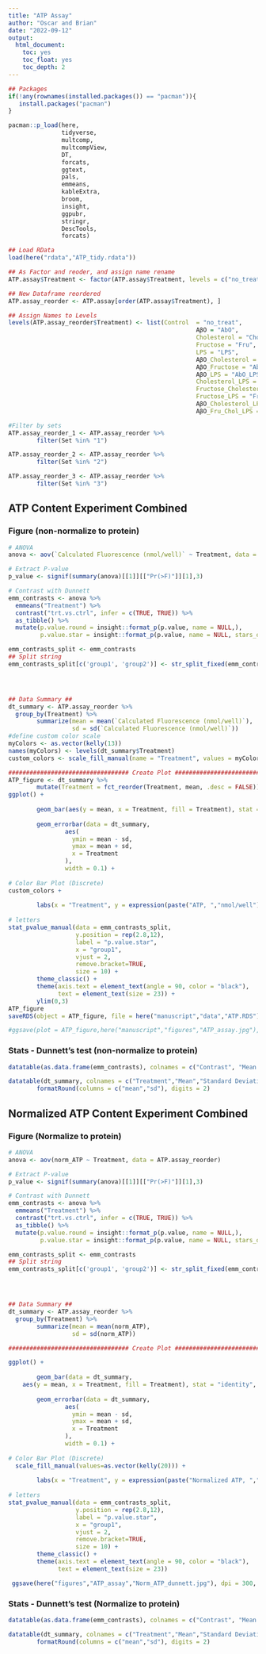 ```yaml
---
title: "ATP Assay"
author: "Oscar and Brian"
date: "2022-09-12"
output:
  html_document:
    toc: yes
    toc_float: yes
    toc_depth: 2
---
```


<style type="text/css">
.main-container {
  max-width: 2000px;
  margin-left: auto;
  margin-right: auto;
}
</style>

```r
## Packages
if(!any(rownames(installed.packages()) == "pacman")){
   install.packages("pacman")
}

pacman::p_load(here,
               tidyverse,
               multcomp,
               multcompView,
               DT,
               forcats,
               ggtext,
               pals,
               emmeans,
               kableExtra,
               broom,
               insight,
               ggpubr,
               stringr,
               DescTools,
               forcats)

## Load RData
load(here("rdata","ATP_tidy.rdata"))


```


```r
## As Factor and reoder, and assign name rename
ATP.assay$Treatment <- factor(ATP.assay$Treatment, levels = c("no_treat", "AbO", "Chol", "Fru","LPS", "Chol_AbO","AbO_Fru", "AbO_LPS", "Chol_LPS", "Chol_Fru","Fru_LPS", "Chol_AbO_LPS","AbO_Fru_Chol_LPS"))

## New Dataframe reordered
ATP.assay_reorder <- ATP.assay[order(ATP.assay$Treatment), ]

## Assign Names to Levels
levels(ATP.assay_reorder$Treatment) <- list(Control  = "no_treat", 
                                                     AβO = "AbO",
                                                     Cholesterol = "Chol",
                                                     Fructose = "Fru",
                                                     LPS = "LPS",
                                                     AβO_Cholesterol = "Chol_AbO",
                                                     AβO_Fructose = "AbO_Fru",
                                                     AβO_LPS = "AbO_LPS",
                                                     Cholesterol_LPS = "Chol_LPS",
                                                     Fructose_Cholesterol = "Chol_Fru",
                                                     Fructose_LPS = "Fru_LPS",
                                                     AβO_Cholesterol_LPS = "Chol_AbO_LPS",
                                                     AβO_Fru_Chol_LPS = "AbO_Fru_Chol_LPS")

```

```r
#Filter by sets
ATP.assay_reorder_1 <- ATP.assay_reorder %>%
        filter(Set %in% "1")

ATP.assay_reorder_2 <- ATP.assay_reorder %>%
        filter(Set %in% "2")

ATP.assay_reorder_3 <- ATP.assay_reorder %>%
        filter(Set %in% "3")
```


## ATP Content Experiment Combined {.tabset .tabset-fade .tabset-pills}


### Figure (non-normalize to protein)

```r
# ANOVA
anova <- aov(`Calculated Fluorescence (nmol/well)` ~ Treatment, data = ATP.assay_reorder)

# Extract P-value
p_value <- signif(summary(anova)[[1]][["Pr(>F)"]][1],3)

# Contrast with Dunnett
emm_contrasts <- anova %>%
  emmeans("Treatment") %>%
  contrast("trt.vs.ctrl", infer = c(TRUE, TRUE)) %>%
  as_tibble() %>%
  mutate(p.value.round = insight::format_p(p.value, name = NULL,),
         p.value.star = insight::format_p(p.value, name = NULL, stars_only = TRUE)) 

emm_contrasts_split <- emm_contrasts
## Split string
emm_contrasts_split[c('group1', 'group2')] <- str_split_fixed(emm_contrasts_split$contrast, ' - ', 2) 




## Data Summary ##
dt_summary <- ATP.assay_reorder %>%
  group_by(Treatment) %>%
        summarize(mean = mean(`Calculated Fluorescence (nmol/well)`),
                  sd = sd(`Calculated Fluorescence (nmol/well)`))
#define custom color scale
myColors <- as.vector(kelly(13))
names(myColors) <- levels(dt_summary$Treatment)
custom_colors <- scale_fill_manual(name = "Treatment", values = myColors)

################################## Create Plot ##################################
ATP_figure <- dt_summary %>%
        mutate(Treatment = fct_reorder(Treatment, mean, .desc = FALSE)) %>%
ggplot() + 
        
        geom_bar(aes(y = mean, x = Treatment, fill = Treatment), stat = "identity", show.legend = TRUE) +
        
        geom_errorbar(data = dt_summary,
                aes(
                  ymin = mean - sd,
                  ymax = mean + sd,
                  x = Treatment
                ),
                width = 0.1) +
        
# Color Bar Plot (Discrete)
custom_colors + 
        
        labs(x = "Treatment", y = expression(paste("ATP, ","nmol/well")), subtitle = paste("ANOVA:", " P"," = ", paste0(p_value, collapse = NULL))) +
        
# letters
stat_pvalue_manual(data = emm_contrasts_split,
                   y.position = rep(2.8,12),
                   label = "p.value.star",
                   x = "group1",
                   vjust = 2,
                   remove.bracket=TRUE,
                   size = 10) +
        theme_classic() +
        theme(axis.text = element_text(angle = 90, color = "black"),
              text = element_text(size = 23)) +
        ylim(0,3)
ATP_figure
saveRDS(object = ATP_figure, file = here("manuscript","data","ATP.RDS"))
```


```r
#ggsave(plot = ATP_figure,here("manuscript","figures","ATP_assay.jpg"), dpi = 300, width = 10, height = 8)

```



### Stats - Dunnett's test (non-normalize to protein)

```r
datatable(as.data.frame(emm_contrasts), colnames = c("Contrast", "Mean Diff", "SE", "DF"," Lower CI 95%", "Upper CI 95%","T.ratio","P.adjusted","P.rounded","Sig Level"))

datatable(dt_summary, colnames = c("Treatment","Mean","Standard Deviation (SD)")) %>%
        formatRound(columns = c("mean","sd"), digits = 2)
```





## Normalized ATP Content Experiment Combined {.tabset .tabset-fade .tabset-pills}


### Figure (Normalize to protein)

```r
# ANOVA
anova <- aov(norm_ATP ~ Treatment, data = ATP.assay_reorder)

# Extract P-value
p_value <- signif(summary(anova)[[1]][["Pr(>F)"]][1],3)

# Contrast with Dunnett
emm_contrasts <- anova %>%
  emmeans("Treatment") %>%
  contrast("trt.vs.ctrl", infer = c(TRUE, TRUE)) %>%
  as_tibble() %>%
  mutate(p.value.round = insight::format_p(p.value, name = NULL,),
         p.value.star = insight::format_p(p.value, name = NULL, stars_only = TRUE)) 

emm_contrasts_split <- emm_contrasts
## Split string
emm_contrasts_split[c('group1', 'group2')] <- str_split_fixed(emm_contrasts_split$contrast, ' - ', 2) 




## Data Summary ##
dt_summary <- ATP.assay_reorder %>%
  group_by(Treatment) %>%
        summarize(mean = mean(norm_ATP),
                  sd = sd(norm_ATP))

################################## Create Plot ##################################

ggplot() + 
        
        geom_bar(data = dt_summary,
    aes(y = mean, x = Treatment, fill = Treatment), stat = "identity", show.legend = FALSE) +
        
        geom_errorbar(data = dt_summary,
                aes(
                  ymin = mean - sd,
                  ymax = mean + sd,
                  x = Treatment
                ),
                width = 0.1) +
        
# Color Bar Plot (Discrete)
  scale_fill_manual(values=as.vector(kelly(20))) + 
        
        labs(x = "Treatment", y = expression(paste("Normalized ATP, ","nmol/ug/uL Protein")), subtitle = paste("ANOVA:", " P"," = ", paste0(p_value, collapse = NULL))) +
        
# letters
stat_pvalue_manual(data = emm_contrasts_split,
                   y.position = rep(2.8,12),
                   label = "p.value.star",
                   x = "group1",
                   vjust = 2,
                   remove.bracket=TRUE,
                   size = 10) +
        theme_classic() +
        theme(axis.text = element_text(angle = 90, color = "black"),
              text = element_text(size = 23)) 

```


```r
 ggsave(here("figures","ATP_assay","Norm_ATP_dunnett.jpg"), dpi = 300, width = 10, height = 8)
```



### Stats - Dunnett's test (Normalize to protein)

```r
datatable(as.data.frame(emm_contrasts), colnames = c("Contrast", "Mean Diff", "SE", "DF"," Lower CI 95%", "Upper CI 95%","T.ratio","P.adjusted","P.rounded","Sig Level"))

datatable(dt_summary, colnames = c("Treatment","Mean","Standard Deviation (SD)")) %>%
        formatRound(columns = c("mean","sd"), digits = 2)
```
